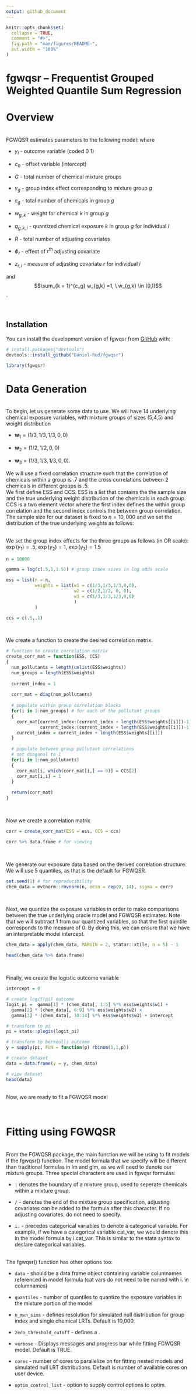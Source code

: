 ```yaml
---
output: github_document
---
```


<!-- README.md is generated from README.Rmd. Please edit that file -->

```r
knitr::opts_chunk$set(
  collapse = TRUE,
  comment = "#>",
  fig.path = "man/figures/README-",
  out.width = "100%"
)
```

# fgwqsr -- Frequentist Grouped Weighted Quantile Sum Regression

<!-- badges: start -->
<!-- badges: end -->


# Overview 
<br>
FGWQSR estimates parameters to the following model: 
\begin{align}
y_i &\sim \text{Bernoulli}(\pi_i) \\ 
\text{logit}(\pi_i) &= c_0+ \sum\limits_{g = 1}^G \gamma_g \bigg( \sum\limits_{k = 1} ^{c_g} w_{g,k} \cdot q_{g,k,i}\bigg) + \sum_{r = 1}^R \phi_rz_{r,i}  \label{eq:2}
\end{align}
where 

* $y_i$ - outcome variable (coded 0 1)

* $c_0$ - offset variable (intercept)

* $G$ - total number of chemical mixture groups 

* $\gamma_g$ - group index effect corresponding to mixture group $g$

* $c_g$ - total number of chemicals in group $g$

* $w_{g,k}$ - weight for chemical $k$ in group $g$

* $q_{g,k,i}$ - quantized chemical exposure $k$ in group $g$ for individual $i$ 

* $R$ - total number of adjusting covariates 

* $\phi_r$ - effect of $r^{\text{th}}$ adjusting covariate 

* $z_{r,i}$ - measure of adjusting covariate $r$ for individual $i$


and $$\sum_{k = 1}^{c_g} w_{g,k} =1, \ w_{g,k} \in (0,1)$$.  

<br>



## Installation

You can install the development version of fgwqsr from [GitHub](https://github.com/) with:

``` r
# install.packages("devtools")
devtools::install_github("Daniel-Rud/fgwqsr")
```

```r
library(fgwqsr)
```

# Data Generation 
<br>
To begin, let us generate some data to use.  We will have 14 underlying chemical exposure variables, with mixture groups of sizes (5,4,5) and weight distribution   

* $\mathbf{w}_1 = (1/3,1/3,1/3,0,0)$

* $\mathbf{w}_2 = (1/2,1/2, 0, 0)$

* $\mathbf{w}_3 = (1/3,1/3,1/3,0,0)$. 

We will use a fixed correlation structure such that the correlation of chemicals within a group is .7 and the cross correlations between 2 chemicals in different groups is .5. 
<br>
We first define ESS and CCS. ESS is a list that contains the the sample size and the true underlying weight distribution of the chemicals in each group.  CCS is a two element vector where the first index defines the within group correlation and the second index controls the between group correlation.  The sample size for our dataset is fixed to $n = 10,000$ and we set the distribution of the true underlying weights as follows: 

<br>
We set the group index effects for the three groups as follows (in OR scale): $\exp(\gamma_1) = .5$, $\exp(\gamma_2) = 1$, $\exp(\gamma_3) = 1.5$
```r
n = 10000

gamma = log(c(.5,1,1.5)) # group index sizes in log odds scale

ess = list(n = n, 
           weights = list(w1 = c(1/3,1/3,1/3,0,0), 
                          w2 = c(1/2,1/2, 0, 0), 
                          w3 = c(1/3,1/3,1/3,0,0)
                          )
           )

ccs = c(.5,.1)
```
<br>

We create a function to create the desired correlation matrix.  
```r
# function to create correlation matrix 
create_corr_mat = function(ESS, CCS)
{
  num_pollutants = length(unlist(ESS$weights))
  num_groups = length(ESS$weights)
  
  current_index = 1
  
  corr_mat = diag(num_pollutants)
  
  # populate within group correlation blocks 
  for(i in 1:num_groups) # for each of the pollutant groups
  {
    corr_mat[current_index:(current_index + length(ESS$weights[[i]])-1), 
             current_index:(current_index + length(ESS$weights[[i]])-1) ] = CCS[1]
    current_index = current_index + length(ESS$weights[[i]])
  }
  
  # populate between group pollutant correlations 
  # set diagonal to 1 
  for(i in 1:num_pollutants)
  {
    corr_mat[i, which(corr_mat[i,] == 0)] = CCS[2]
    corr_mat[i,i] = 1
  }
  
  return(corr_mat)
}

```

<br>

Now we create a correlation matrix

```r
corr = create_corr_mat(ESS = ess, CCS = ccs)

corr %>% data.frame # for viewing  
```

<br>

We generate our exposure data based on the derived correlation structure.  We will use 5 quantiles, as that is the default for FGWQSR.  
```r
set.seed(1) # for reproducibility
chem_data = mvtnorm::rmvnorm(n, mean = rep(0, 14), sigma = corr)
```
<br>

Next, we quantize the exposure variables in order to make comparisons between the true underlying oracle model and FGWQSR estimates.  Note that we will subtract 1 from our quantized variables, so that the first quintile corresponds to the measure of 0.  By doing this, we can ensure that we have an interpretable model intercept.  

```r
chem_data = apply(chem_data, MARGIN = 2, statar::xtile, n = 5) - 1

head(chem_data %>% data.frame)
```

<br>

Finally, we create the logistic outcome variable 
```r

intercept = 0

# create logit(pi) outcome 
logit_pi =  gamma[1] * (chem_data[, 1:5] %*% ess$weights$w1) + 
  gamma[2] * (chem_data[, 6:9] %*% ess$weights$w2) + 
  gamma[3] * (chem_data[, 10:14] %*% ess$weights$w3) + intercept

# transform to pi 
pi = stats::plogis(logit_pi)

# transform to bernoulli outcome 
y = sapply(pi, FUN = function(p) rbinom(1,1,p))

# create dataset 
data = data.frame(y = y, chem_data)

# view dataset
head(data)
```
<br>
Now, we are ready to fit a FGWQSR model 

<br>

# Fitting using FGWQSR 
<br>
From the FGWQSR package, the main function we will be using to fit models if the fgwqsr() function.  The model formula that we specify will be different than traditional formulas in lm and glm, as we will need to denote our mixture groups.  Three special characters are used in fgwqsr formulas: 
<br>

* `|`  denotes the boundary of a mixture group, used to seperate chemicals within a mixture group. 

* `/` - denotes the end of the mixture group specification, adjusting covariates can be added to the formula after this character.  If no adjusting covariates, do not need to specify.

* `i.` - precedes categorical variables to denote a categorical variable.  For example, if we have a categorical variable cat_var, we would denote this in the model formula by i.cat_var.  This is similar to the stata syntax to declare categorical variables.  

<br>
The fgwqsr() function has other options too: 
<br>

* `data` - should be a data frame object containing variable columnames referenced in model formula (cat vars do not need to be named with i. in columnames)

* `quantiles` - number of quantiles to quantize the exposure variables in the mixture portion of the model 

* `n_mvn_sims` - defines resolution for simulated null distribution for group index and single chemical LRTs.  Default is 10,000.   

* `zero_threshold_cutoff` - defines a .

* `verbose` - Displays messages and progress bar while fitting FGWQSR model.  Default is TRUE.  

* `cores` - number of cores to parallelize on for fitting nested models and simulated null LRT distributions.  Default is number of available cores on user device. 

* `optim_control_list` - option to supply control options to optim.  

<!-- <br> -->

<!-- First, we will focus on fitting models with only chemical mixture variables.  To do this, we will supply the model formula as follows:  -->

<!-- ```{r} -->

<!-- mod_formula = y ~ X1 + X2 + X3 + X4 + X5 | X6 + X7 + X8 + X9 | X10 + X11 + X12 + X13 + X14 -->

<!-- ``` -->
<!-- <br> -->

<!-- Notice that we did not use the "$/$" character since we did not include adjusting covariates.  Now, we can fit the model using the function fgwqsr().   -->
<!-- ```{r} -->
<!-- fgwqsr_fit = fgwqsr(formula = mod_formula,  -->
<!--                     data = data,  -->
<!--                     quantiles = 5,  -->
<!--                     n_mvn_sims = 100,  -->
<!--                     verbose = T) -->

<!-- ``` -->
<!-- <br> -->

<!-- We can see the model summary using the call summary() -->

<!-- ```{r} -->

<!-- summary(fgwqsr_fit) -->

<!-- ``` -->
<!-- <br> -->
<!-- We can compare the true underlying group indices and chemical weights with their estimates, along with if the correct inference is made.  Note that dashes are inserted for the true weights of group 2, since the true underlying group index is null (thus, the weights are unidentifiable).   -->

<!-- ```{r} -->
<!-- group_index_frame = data.frame("True Group Index" = exp(gamma),  -->
<!--                           "Estimated Group Index" = exp(fgwqsr_fit$inference_frames$group_index_frame[,1]) %>% round(3),  -->
<!--                           "Signficiant?" = ifelse(fgwqsr_fit$inference_frames$group_index_frame[,3] < .05, "Yes", "No"), check.names = F) -->

<!-- rownames(group_index_frame) = rownames(fgwqsr_fit$inference_frames$group_index_frame) -->

<!-- true_weights = ess$weights %>% unlist %>% round(3) -->
<!-- true_weights[6:9] = "-" -->


<!-- weight_frame = data.frame("True Weight" = true_weights,  -->
<!--                           "Estimated Weight" = fgwqsr_fit$inference_frames$weight_frame[,1] %>% round(3),  -->
<!--                           "Signficiant?" = ifelse(fgwqsr_fit$inference_frames$weight_frame[,3] < .05, "Yes", "No"), check.names = F) -->

<!-- group_index_frame; weight_frame -->


<!-- ``` -->
<!-- <br> -->


<!-- # Fitting with Adjusting Continuous and Categorical Covariates  -->

<!-- As mentioned earlier, the "$/$" character in the model formula sent to fgwqsr() indicates that adjusting covariates follow this character.  Continuous characters can be referenced with their columnname from the dataset, while categorical variables need to be referenced using the prefix "i.".  We will illustrate this through an example where we create a continuous $weight$ variable and a categorical $city$ variable.  We will give an effect (in log odds scale) of .5 to weight, .2 to the comparison between city 2 and reference city 1, and -1 to the comparison between city 3 and city 1.    -->

<!-- <br> -->

<!-- ```{r} -->
<!-- set.seed(1) -->
<!-- # create adjusting covariates  -->
<!-- weight = rnorm(n = n, mean = 68, sd = 2.5)  -->
<!-- city = sample(c("city_1", "city_2", "city_3"), size = n, replace = T) -->

<!-- # need to adjust intercept for case control ratio  -->
<!-- intercept = -3.3 -->

<!-- # create logit(pi) outcome WITH adjusting covariates  -->
<!-- logit_pi =  gamma[1] * (chem_data[, 1:5] %*% ess$weights$w1) +  -->
<!--   gamma[2] * (chem_data[, 6:9] %*% ess$weights$w2) +  -->
<!--   gamma[3] * (chem_data[, 10:14] %*% ess$weights$w3) +  -->
<!--   .05 *weight +  -->
<!--   .2*ifelse(city == "city_2", 1, 0) + -1*ifelse(city == "city_3", 1, 0) +  -->
<!--   intercept -->

<!-- # transform to pi  -->

<!-- pi = stats::plogis(logit_pi) -->

<!-- # transform to bernoulli outcome  -->
<!-- y = sapply(pi, FUN = function(p) rbinom(1,1,p)) -->

<!-- # create dataset  -->

<!-- data = data.frame(y = y, chem_data, weight = weight, city = city) -->

<!-- head(data) -->
<!-- ``` -->

<!-- <br> -->
<!-- Now, we specify the formula to include the continuous and categorical variables and call fgwqsr().  -->
<!-- ```{r} -->

<!-- mod_formula_adj = y ~ X1 + X2 + X3 + X4 + X5 | X6 + X7 + X8 + X9 | X10 + X11 + X12 + X13 + X14 / weight + i.city -->

<!-- fgwqsr_fit_adj = fgwqsr(formula = mod_formula_adj,  -->
<!--                     data = data,  -->
<!--                     quantiles = 5,  -->
<!--                     n_mvn_sims = 100,  -->
<!--                     verbose = T) -->

<!-- ``` -->
<!-- <br> -->
<!-- Again, we use the function summary() to view the results of the fgwqsr() call.   -->

<!-- ```{r} -->

<!-- summary(fgwqsr_fit_adj) -->

<!-- ``` -->
<!-- <br> -->

<!-- Finally, we can compare the true parameter value with our estimates from FGWQSR.   -->

<!-- ```{r} -->

<!-- group_index_frame = data.frame("True Group Index" = exp(gamma),  -->
<!--                           "Estimated Group Index" = exp(fgwqsr_fit_adj$inference_frames$group_index_frame$Estimate) %>% round(3),  -->
<!--                           "Signficiant?" = ifelse(fgwqsr_fit_adj$inference_frames$group_index_frame$`P-value` < .05, "Yes", "No"), check.names = F) -->

<!-- rownames(group_index_frame) = rownames(fgwqsr_fit_adj$inference_frames$group_index_frame) -->

<!-- true_weights = ess$weights %>% unlist %>% round(3) -->
<!-- true_weights[6:9] = "-" -->


<!-- weight_frame = data.frame("True Weight" = true_weights,  -->
<!--                           "Estimated Weight" = fgwqsr_fit_adj$inference_frames$weight_frame$`Weight Estimate` %>% round(3),  -->
<!--                           "Signficiant?" = ifelse(fgwqsr_fit_adj$inference_frames$weight_frame$`P-value` < .05, "Yes", "No"), check.names = F) -->


<!-- adj_cov_frame = data.frame("True Covariate Effect" = c(-3.3, .5,.2,-1),  -->
<!--                            "Estimated Covariate Effect" = fgwqsr_fit_adj$inference_frames$adj_param_frame$Estimate,  -->
<!--                            "Significant?" = ifelse(fgwqsr_fit_adj$inference_frames$adj_param_frame$`P(Z > |z|)` < .05, "Yes", "No"), check.names = F) -->

<!-- rownames(adj_cov_frame) = rownames(fgwqsr_fit_adj$inference_frames$adj_param_frame) -->

<!-- group_index_frame; weight_frame; adj_cov_frame -->


<!-- ``` -->

<!-- # Fitting Models with BGWQSR  -->

<!-- We also provide in this package functions to run BGWQSR models using the runjags package.  The bgwqsr() function takes a model formulation similar to that in fgwqsr(), also utilizing the special characters "$|$", "$/$", and "i.".  Fitting the BGWQSR model using runjags allows us to leverage the "parallel" method in runjags that allows us to fit independent mcmc chains on multiple cores, speeding up fitting time.   -->


<!-- ```{r} -->

<!-- bgwqsr_fit = bgwqsr(formula = mod_formula_adj,  -->
<!--                     data = data,  -->
<!--                     quantiles = 5,  -->
<!--                     n.iter = 1000, -->
<!--                     n.burnin = 40,  -->
<!--                     n.thin = 1, n.chains = 3,  -->
<!--                     n.adapt = 10,  -->
<!--                     method = "parallel") -->

<!-- ``` -->

<!-- <br> -->

<!-- To retrieve the summary measures from the MCMC sampling, we can extract the summaries object from the bgwqsr model.    -->

<!-- ```{r} -->
<!-- bgwqsr_fit$model$summaries -->
<!-- ``` -->

<!-- We can analyze the mixing of the markov chains and corresponding autocorrelation plots using functions from the coda package.  We will  -->
<!-- output only the first few plots. -->

<!-- ```{r, figure.width = 10, figure.height = 10} -->
<!-- coda::traceplot(bgwqsr_fit$model$mcmc) # traceplot -->
<!-- ``` -->

<!-- ```{r, figure.width = 10, figure.height = 10} -->
<!-- coda::autocorr.plot(bgwqsr_fit$model$mcmc, auto.layout = F, ask = F) # autocorrelation plot  -->
<!-- ``` -->


<!-- ```{r, figure.width = 10, figure.height = 10} -->
<!-- coda::densplot(bgwqsr_fit$model$mcmc) # posterior density plots -->
<!-- ``` -->

<!-- ```{r, figure.width = 10, figure.height = 10} -->
<!-- plot(bgwqsr_fit$model$mcmc, auto.layout = F) # combines traceplot() and densplot() -->

<!-- ``` -->


<!-- Finally, we can look at plots for the posterior credible intervals for group indices, single chemical weights, and corresponding posterior means.  To do this, we can use the functions plotWeights(), plotBetas(), and plotResult().  plotResults() combines both plots generates by plotWeights and plotBetas into a side by side figure.  Below are code examples for each of the three function calls.   -->

<!-- ```{r} -->
<!-- plot_betas(bgwqsr_fit) -->
<!-- ``` -->

<!-- ```{r} -->
<!-- plot_weights(bgwqsr_fit) -->
<!-- ``` -->

<!-- ```{r, fig.width = 12} -->
<!-- plot_results(bgwqsr_fit) -->
<!-- ``` -->



